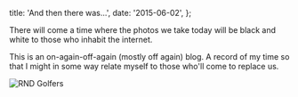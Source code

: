   title: 'And then there was...',
  date: '2015-06-02',
};

There will come a time where the photos we take today will be black and
white to those who inhabit the internet.

This is an on-again-off-again (mostly off again) blog. A record of my
time so that I might in some way relate myself to those who&apos;ll come
to replace us.

![RND Golfers](/img/posts/20150602-royal_north_devon.jpeg)
